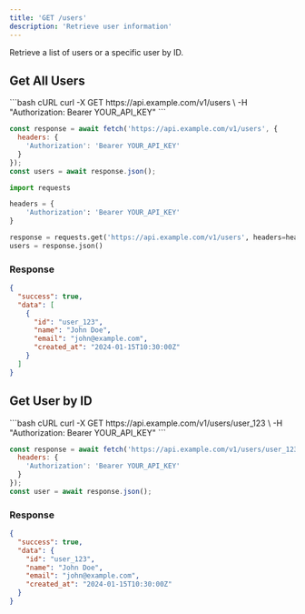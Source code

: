 ```yaml
---
title: 'GET /users'
description: 'Retrieve user information'
---
```


Retrieve a list of users or a specific user by ID.

## Get All Users

<CodeGroup>
```bash cURL
curl -X GET https://api.example.com/v1/users \
  -H "Authorization: Bearer YOUR_API_KEY"
```

```javascript JavaScript
const response = await fetch('https://api.example.com/v1/users', {
  headers: {
    'Authorization': 'Bearer YOUR_API_KEY'
  }
});
const users = await response.json();
```

```python Python
import requests

headers = {
    'Authorization': 'Bearer YOUR_API_KEY'
}

response = requests.get('https://api.example.com/v1/users', headers=headers)
users = response.json()
```
</CodeGroup>

### Response

```json
{
  "success": true,
  "data": [
    {
      "id": "user_123",
      "name": "John Doe",
      "email": "john@example.com",
      "created_at": "2024-01-15T10:30:00Z"
    }
  ]
}
```

## Get User by ID

<CodeGroup>
```bash cURL
curl -X GET https://api.example.com/v1/users/user_123 \
  -H "Authorization: Bearer YOUR_API_KEY"
```

```javascript JavaScript
const response = await fetch('https://api.example.com/v1/users/user_123', {
  headers: {
    'Authorization': 'Bearer YOUR_API_KEY'
  }
});
const user = await response.json();
```
</CodeGroup>

### Response

```json
{
  "success": true,
  "data": {
    "id": "user_123",
    "name": "John Doe",
    "email": "john@example.com",
    "created_at": "2024-01-15T10:30:00Z"
  }
}
``` 